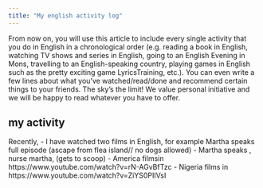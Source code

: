 ```yaml
---
title: "My english activity log"
---
```


From now on, you will use this article to include every single activity that you do in English in a chronological order (e.g. reading a book in English, watching TV shows and series in English, going to an English Evening in Mons, travelling to an English-speaking country, playing games in English such as the pretty exciting game LyricsTraining, etc.). You can even write a few lines about what you’ve watched/read/done and recommend certain things to your friends. The sky’s the limit! We value personal initiative and we will be happy to read whatever you have to offer.


## my activity

Recently,
- I have watched two films in English, for example Martha speaks full episode (ascape from flea island// no dogs allowed)
- Martha speaks , nurse martha, (gets to scoop)
- America filmsin  https://www.youtube.com/watch?v=rN-AGvBfTzc
- Nigeria films in https://www.youtube.com/watch?v=ZiYS0PIIVsI














